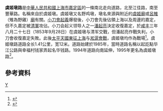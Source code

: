 '''虞姬墩路'''是[[中華人民共和國|中華人民共和國]][[上海市|上海市]][[嘉定區|嘉定區]]的一條南北走向道路，北至江佳路，南至豐華路。名稱來自於虞姬墩。虞姬墩又名野鸡墩，墩名來源與附近的[[虞姬|虞姬]][[廟|廟]]或[[呂雉|呂雉]]（雉為野雞）[[廟|廟]]有關。[[小刀會起義|小刀會起義]]爆發後，小刀會先後佔領上海以及周邊的嘉定，但不久嘉定被[[清軍|清軍]]攻佔。小刀会起义领导人之一[[潘起亮|潘起亮]]決定收復嘉定，於[[咸丰|咸丰]]三年八月二十七日（1853年9月28日）在虞姬墩与清军交戰，但潘起亮作戰失利，小刀會收復嘉定失敗。此後[[太平天國東征上海|太平天國東征上海]]与[[淞滬會戰|淞滬會戰]]，虞姬墩均作為戰場<ref>{{cite news |title=嘉定 | 明明虞姬和上海八竿子打不着，为啥这里有条虞姬墩路? |url=https://www.jfdaily.com/news/detail?id=58734 |publisher=上觀新聞}}</ref>。虞姬墩路道路全长1.41公里，宽12米。道路始建於1985年，當時道路名稱以起訖點华江公路與幸福村钱家弄起名华钱路。1994年道路向南延伸，1995年更名為虞姬墩路<ref>{{cite news |title=三、市政道路 |url=http://www.shtong.gov.cn/dfz_web/DFZ/Info?idnode=232108&tableName=userobject1a&id=384312 |publisher=上海市地方志辦公室}}</ref>。

== 參考資料 ==
{{Reflist|2}}

[[Category:上海道路|Y]]